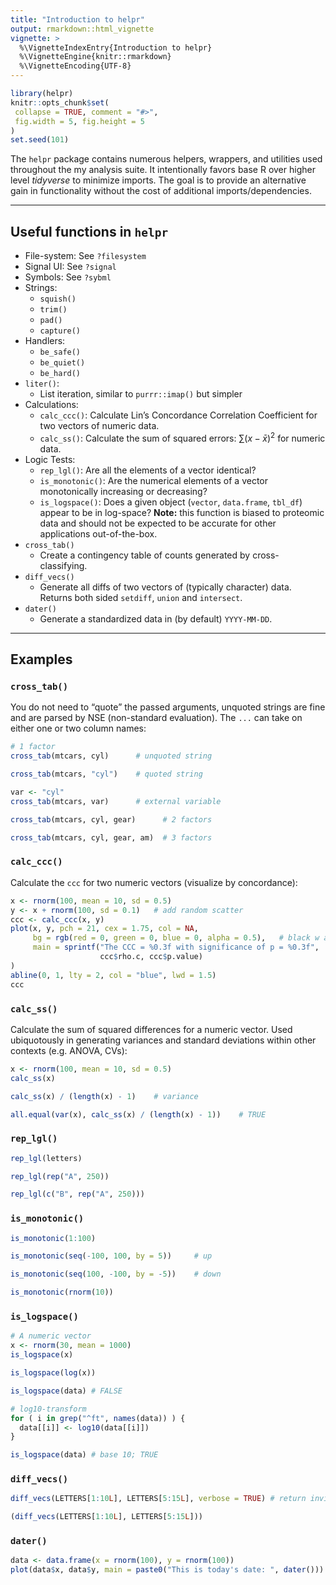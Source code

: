 ```yaml
---
title: "Introduction to helpr"
output: rmarkdown::html_vignette
vignette: >
  %\VignetteIndexEntry{Introduction to helpr}
  %\VignetteEngine{knitr::rmarkdown}
  %\VignetteEncoding{UTF-8}
---
```


```r
library(helpr)
knitr::opts_chunk$set(
 collapse = TRUE, comment = "#>",
 fig.width = 5, fig.height = 5
)
set.seed(101)
```


The `helpr` package contains numerous helpers,
wrappers, and utilities used throughout the my
analysis suite. It intentionally favors base R
over higher level *tidyverse* to minimize imports.
The goal is to provide an alternative gain in
functionality without the cost of additional imports/dependencies.



--------------------


## Useful functions in `helpr`

* File-system: See `?filesystem`
* Signal UI: See `?signal`
* Symbols: See `?sybml`
* Strings:
    + `squish()`
    + `trim()`
    + `pad()`
    + `capture()`
* Handlers:
    + `be_safe()`
    + `be_quiet()`
    + `be_hard()`
* `liter()`:
    + List iteration, similar to `purrr::imap()` but simpler
* Calculations:
    + `calc_ccc()`: Calculate Lin's Concordance Correlation Coefficient 
      for two vectors of numeric data.
    + `calc_ss()`: Calculate the sum of squared errors:
      $\sum{(x - \bar x)^2}$ for numeric data.
* Logic Tests:
    + `rep_lgl()`: Are all the elements of a vector identical?
    + `is_monotonic()`: Are the numerical elements of a vector
      monotonically increasing or decreasing?
    + `is_logspace()`: Does a given object (`vector`, `data.frame`, `tbl_df`)
      appear to be in log-space? **Note:** this function is biased to
      proteomic data and should not be expected to be accurate for
      other applications out-of-the-box.
* `cross_tab()`
    + Create a contingency table of counts generated by cross-classifying.
* `diff_vecs()`
    + Generate all diffs of two vectors of (typically character) data. Returns
      both sided `setdiff`, `union` and `intersect`.
* `dater()`
    + Generate a standardized data in (by default) `YYYY-MM-DD`.


----------------------

## Examples

### `cross_tab()`

You do not need to "quote" the passed arguments, unquoted strings are fine
and are parsed by NSE (non-standard evaluation). The `...` can take on either
one or two column names:

```r
# 1 factor
cross_tab(mtcars, cyl)      # unquoted string

cross_tab(mtcars, "cyl")    # quoted string

var <- "cyl"
cross_tab(mtcars, var)      # external variable

cross_tab(mtcars, cyl, gear)      # 2 factors

cross_tab(mtcars, cyl, gear, am)  # 3 factors
```


### `calc_ccc()`

Calculate the `ccc` for two numeric vectors (visualize by concordance):

```r
x <- rnorm(100, mean = 10, sd = 0.5)
y <- x + rnorm(100, sd = 0.1)   # add random scatter
ccc <- calc_ccc(x, y)
plot(x, y, pch = 21, cex = 1.75, col = NA,
     bg = rgb(red = 0, green = 0, blue = 0, alpha = 0.5),   # black w alpha
     main = sprintf("The CCC = %0.3f with significance of p = %0.3f",
                    ccc$rho.c, ccc$p.value)
)
abline(0, 1, lty = 2, col = "blue", lwd = 1.5)
ccc
```


### `calc_ss()`

Calculate the sum of squared differences for a numeric vector. Used 
ubiquotously in generating variances and standard deviations within other 
contexts (e.g. ANOVA, CVs):

```r
x <- rnorm(100, mean = 10, sd = 0.5)
calc_ss(x)

calc_ss(x) / (length(x) - 1)    # variance

all.equal(var(x), calc_ss(x) / (length(x) - 1))    # TRUE
```


### `rep_lgl()`

```r
rep_lgl(letters)

rep_lgl(rep("A", 250))

rep_lgl(c("B", rep("A", 250)))
```


### `is_monotonic()`

```r
is_monotonic(1:100)

is_monotonic(seq(-100, 100, by = 5))     # up

is_monotonic(seq(100, -100, by = -5))    # down

is_monotonic(rnorm(10))
```


### `is_logspace()`

```r
# A numeric vector
x <- rnorm(30, mean = 1000)
is_logspace(x)

is_logspace(log(x))
```

```r
is_logspace(data) # FALSE

# log10-transform
for ( i in grep("^ft", names(data)) ) {
  data[[i]] <- log10(data[[i]])
}

is_logspace(data) # base 10; TRUE
```


### `diff_vecs()`

```r
diff_vecs(LETTERS[1:10L], LETTERS[5:15L], verbose = TRUE) # return invisible

(diff_vecs(LETTERS[1:10L], LETTERS[5:15L]))
```


### `dater()`

```r
data <- data.frame(x = rnorm(100), y = rnorm(100))
plot(data$x, data$y, main = paste0("This is today's date: ", dater()))
```

